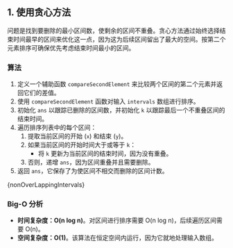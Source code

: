 

## 1. 使用贪心方法

问题是找到要删除的最小区间数，使剩余的区间不重叠。贪心方法通过始终选择结束时间最早的区间来优化这一点，因为这为后续区间留出了最大的空间。按第二个元素排序可确保优先考虑结束时间最小的区间。

### 算法

1. 定义一个辅助函数 `compareSecondElement` 来比较两个区间的第二个元素并返回它们的差值。
2. 使用 `compareSecondElement` 函数对输入 `intervals` 数组进行排序。
3. 初始化 `ans` 以跟踪已删除的区间数，并初始化 `k` 以跟踪最后一个不重叠区间的结束时间。
4. 遍历排序列表中的每个区间：
   1. 提取当前区间的开始 (`x`) 和结束 (`y`)。
   2. 如果当前区间的开始时间大于或等于 `k`：
      * 将 `k` 更新为当前区间的结束时间，因为没有重叠。
   3. 否则，递增 `ans`，因为区间重叠并且需要删除。
5. 返回 `ans`，它保存了为使区间不相交而删除的区间计数。

<MDXCodeBlock> {nonOverLappingIntervals} </MDXCodeBlock>

### Big-O 分析

* **时间复杂度：O(n log n)**。对区间进行排序需要 O(n log n)，后续遍历区间需要 O(n)。
* **空间复杂度：O(1)**。该算法在恒定空间内运行，因为它就地处理输入数组。
